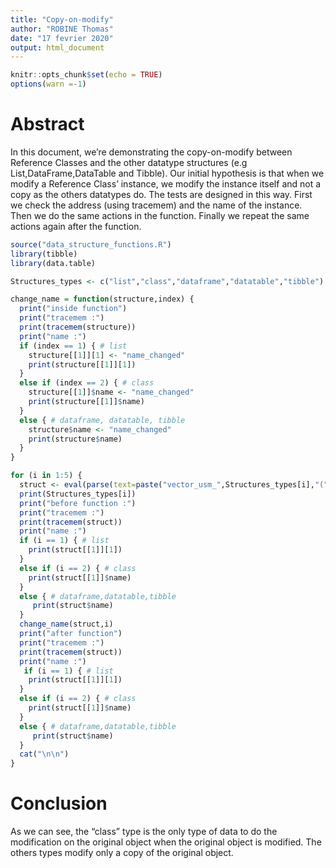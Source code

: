 ```yaml
---
title: "Copy-on-modify"
author: "ROBINE Thomas"
date: "17 fevrier 2020"
output: html_document
---
```


```r
knitr::opts_chunk$set(echo = TRUE)
options(warn =-1)
```

# Abstract

In this document, we're demonstrating the copy-on-modify between Reference Classes and the other 
datatype structures (e.g List,DataFrame,DataTable and Tibble). Our initial hypothesis is that when 
we modify a Reference Class' instance, we modify the instance itself and not a copy as the others
datatypes do.
The tests are designed in this way. First we check the address (using tracemem) and the name of the instance.
Then we do the same actions in the function.
Finally we repeat the same actions again after the function.

``` r
source("data_structure_functions.R")
library(tibble)
library(data.table)

Structures_types <- c("list","class","dataframe","datatable","tibble")

change_name = function(structure,index) {
  print("inside function")
  print("tracemem :")
  print(tracemem(structure))
  print("name :")
  if (index == 1) { # list
    structure[[1]][1] <- "name_changed"
    print(structure[[1]][1])
  }
  else if (index == 2) { # class
    structure[[1]]$name <- "name_changed"
    print(structure[[1]]$name)
  }
  else { # dataframe, datatable, tibble
    structure$name <- "name_changed"
    print(structure$name)
  }
}

for (i in 1:5) {
  struct <- eval(parse(text=paste("vector_usm_",Structures_types[i],"(",1,")",sep="")))
  print(Structures_types[i])
  print("before function :")
  print("tracemem :")
  print(tracemem(struct))
  print("name :")
  if (i == 1) { # list
    print(struct[[1]][1])
  }
  else if (i == 2) { # class
    print(struct[[1]]$name)
  }
  else { # dataframe,datatable,tibble
     print(struct$name)
  }
  change_name(struct,i)
  print("after function")
  print("tracemem :")
  print(tracemem(struct))
  print("name :")
   if (i == 1) { # list
    print(struct[[1]][1])
  }
  else if (i == 2) { # class
    print(struct[[1]]$name)
  }
  else { # dataframe,datatable,tibble
     print(struct$name)
  }
  cat("\n\n")
}

```
# Conclusion

As we can see, the "class" type is the only type of data to do the modification on the original 
object when the original object is modified. The others types modify only a copy of the original 
object.